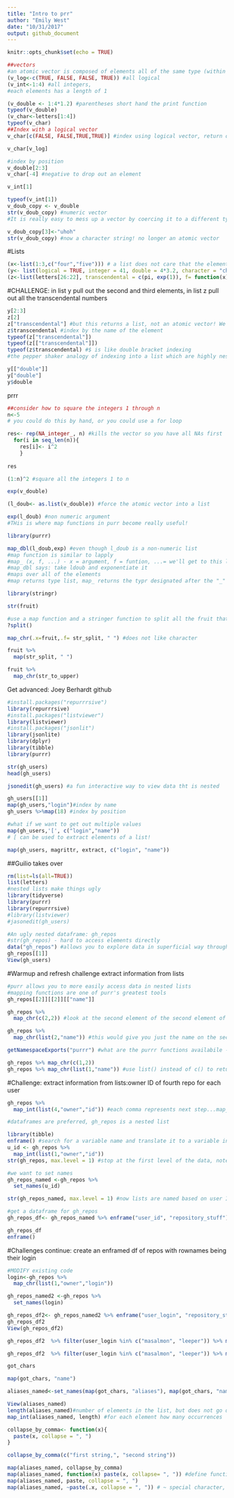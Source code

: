 ```yaml
---
title: "Intro to prr"
author: "Emily West"
date: "10/31/2017"
output: github_document
---
```


```r
knitr::opts_chunk$set(echo = TRUE)

```

```r
##vectors
#an atomic vector is composed of elements all of the same type (within that vector) (pearl necklace )
(v_log<-c(TRUE, FALSE, FALSE, TRUE)) #all logical
(v_int<-1:4) #all integers, 
#each elements has a length of 1

(v_double <- 1:4*1.2) #parentheses short hand the print function
typeof(v_double)
(v_char<-letters[1:4])
typeof(v_char)
##Index with a logical vector
v_char[c(FALSE, FALSE,TRUE,TRUE)] #index using logical vector, return only the elements that are true- basically a filter

v_char[v_log]

#index by position
v_double[2:3]
v_char[-4] #negative to drop out an element

v_int[1]

typeof(v_int[1])
v_doub_copy <- v_double
str(v_doub_copy) #numeric vector
#It is really easy to mess up a vector by coercing it to a different type

v_doub_copy[3]<-"uhoh"
str(v_doub_copy) #now a character string! no longer an atomic vector
```

#Lists
```r
(x<-list(1:3,c("four","five"))) # a list does not care that the elements are of a different type
(y<- list(logical = TRUE, integer = 41, double = 4*3.2, character = "character"))
(z<-list(letters[26:22], transcendental = c(pi, exp(1)), f= function(x) x^2))# you can even have a function in a list

```

#CHALLENGE: in list y pull out the second and third elements, in list z pull out all the transcendental numbers

```r
y[2:3]
z[2]
z["transcendental"] #but this returns a list, not an atomic vector! We have no "reached" into the list
z$transcendental #index by the name of the element
typeof(z["transcendental"])
typeof(z[["transcendental"]])
typeof(z$transcendental) #$ is like double bracket indexing
#the pepper shaker analogy of indexing into a list which are highly nested

y[["double"]]
y["double"]
y$double
```

prrr
```r
##consider how to square the integers 1 through n 
n<-5
# you could do this by hand, or you could use a for loop

res<- rep(NA_integer_, n) #kills the vector so you have all NAs first
  for(i in seq_len(n)){
    res[i]<- i^2
    }
  
res

(1:n)^2 #square all the integers 1 to n

exp(v_double)

(l_doub<- as.list(v_double)) #force the atomic vector into a list

exp(l_doub) #non numeric argument
#THis is where map functions in purr become really useful!

library(purrr)

map_dbl(l_doub,exp) #even though l_doub is a non-numeric list
#map function is similar to lapply
#map_ (x, f, ...) - x = argument, f = funtion, ...= we'll get to this later
#map_dbl says: take ldoub and exponentiate it
#maps over all of the elements
#map returns type list, map_ returns the typr designated after the "_"

library(stringr)

str(fruit)

#use a map function and a stringer function to split all the fruit that have two words in them
?split()

map_chr(.x=fruit,.f= str_split, " ") #does not like character

fruit %>% 
  map(str_split, " ")

fruit %>% 
  map_chr(str_to_upper)

```

Get advanced: Joey Berhardt github
```r
#install.packages("repurrrsive")
library(repurrrsive)
#install.packages("listviewer")
library(listviewer)
#install.packages("jsonlit")
library(jsonlite)
library(dplyr)
library(tibble)
library(purrr)
```

```r
str(gh_users)
head(gh_users)

jsonedit(gh_users) #a fun interactive way to view data tht is nested

gh_users[[1]]
map(gh_users,"login")#index by name
gh_users %>%map(18) #index by position

#what if we want to get out multiple values
map(gh_users,'[', c("login","name")) 
# [ can be used to extract elements of a list!

map(gh_users, magrittr, extract, c("login", "name"))

```

##Guilio takes over
```r
rm(list=ls(all=TRUE))
list(letters)
#nested lists make things ugly
library(tidyverse)
library(purrr)
library(repurrrsive)
#library(listviewer)
#jasonedit(gh_users)

```

```r
#An ugly nested dataframe: gh_repos
#str(gh_repos) - hard to access elements directly
data("gh_repos") #allows you to explore data in superficial way through the global environment- similare to View(), it is important to always explore your dataset before doing anything else
gh_repos[[1]]
View(gh_users)
```

#Warmup and refresh challenge
extract information from lists
```r
#purr allows you to more easily access data in nested lists
#mapping functions are one of purr's greatest tools
gh_repos[[2]][[2]][["name"]]

gh_repos %>% 
  map_chr(c(2,2)) #look at the second element of the second element of the first list 

gh_repos %>% 
  map_chr(list(2,"name")) #this would give you just the name on the second repo

getNamespaceExports("purrr") #what are the purrr functions availabile - by exploring your data 

gh_repos %>% map_chr(c(1,2))
gh_repos %>% map_chr(list(1,"name")) #use list() instead of c() to return non-character data

```

#Challenge: extract information from lists:owner ID of fourth repo for each user
```r
gh_repos %>% 
  map_int(list(4,"owner","id")) #each comma represents next step...map_XXX XXX indicates the type of element you are selecting

#dataframes are preferred, gh_repos is a nested list

```

```r
library(tibble)
enframe() #search for a variable name and translate it to a variable in a dataframe
u_id <- gh_repos %>% 
  map_int(list(1,"owner","id"))
str(gh_repos, max.level = 1) #stop at the first level of the data, note there are no names for any of the elements

#we want to set names 
gh_repos_named <-gh_repos %>% 
  set_names(u_id)

str(gh_repos_named, max.level = 1) #now lists are named based on user ID

#get a dataframe for gh_repos
gh_repos_df<- gh_repos_named %>% enframe("user_id", "repository_stuff") #enframe, give column names

gh_repos_df
enframe()
```

#Challenges continue: create an enframed df of repos with rownames being their login
```r
#MODIFY existing code
login<-gh_repos %>% 
  map_chr(list(1,"owner","login"))

gh_repos_named2 <-gh_repos %>% 
  set_names(login)

gh_repos_df2<- gh_repos_named2 %>% enframe("user_login", "repository_stuff")
gh_repos_df2
View(gh_repos_df2)
```

```r
gh_repos_df2  %>% filter(user_login %in% c("masalmon", "leeper")) %>% mutate(number_of_repositories = length(repository_stuff))

gh_repos_df2  %>% filter(user_login %in% c("masalmon", "leeper")) %>% mutate(number_of_repositories = map_l(repository_stuff))#??????
```

```r
got_chars

map(got_chars, "name")

aliases_named<-set_names(map(got_chars, "aliases"), map(got_chars, "name")) #make a list with all the names and aliases from got dataset

View(aliases_named)
length(aliases_named)#number of elements in the list, but does not go deeper into nested list
map_int(aliases_named, length) #for each element how many occurrences

collapse_by_comma<- function(x){
  paste(x, collapse = ", ")
}

collapse_by_comma(c("first string,", "second string"))

map(aliases_named, collapse_by_comma)
map(aliases_named, function(x) paste(x, collapse= ", ")) #define function inside the map function
map(aliases_named, paste, collapse = ", ")
map(aliases_named, ~paste(.x, collapse = ", ")) # ~ special character, .x 

```

